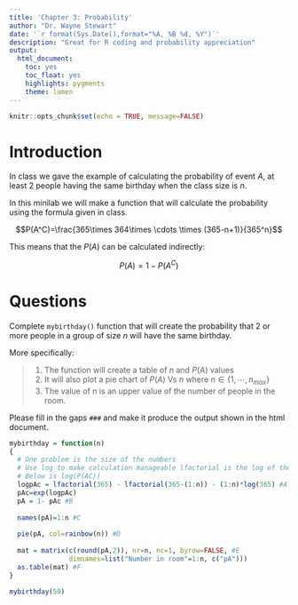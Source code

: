 ```yaml
---
title: 'Chapter 3: Probability'
author: "Dr. Wayne Stewart"
date: '`r format(Sys.Date(),format="%A, %B %d, %Y")`'
description: "Great for R coding and probability appreciation"
output: 
  html_document:
    toc: yes
    toc_float: yes
    highlights: pygments
    theme: lumen
---
```


```r
knitr::opts_chunk$set(echo = TRUE, message=FALSE)

```


# Introduction

In class we gave the example of calculating the probability of event $A$, at least 2 people having the same birthday when the class size is $n$.

In this minilab we will make a function that will calculate the probability using the formula given in class.

$$P(A^C)=\frac{365\times 364\times \cdots \times (365-n+1)}{365^n}$$


This means that the $P(A)$ can be calculated indirectly:

$$P(A)=1-P(A^C)$$

# Questions

Complete `mybirthday()`  function that will create the probability that 2 or more people in a group of size $n$ will have the same birthday. 

More specifically:

> 
    1. The function will create a table of $n$ and $P(A)$ values
    2. It will also plot a pie chart of $P(A)$ Vs $n$ where $n\in \{1,\cdots , n_{max}\}$
    3. The value of n is an upper value of the number of people in the room.
    
  
Please fill in the gaps `###` and make it produce the output shown in the html document.  
    


```r
mybirthday = function(n)
{
  # One problem is the size of the numbers
  # Use log to make calculation manageable lfactorial is the log of the factorial
  # Below is log(P(AC))
  logpAc = lfactorial(365) - lfactorial(365-(1:n)) - (1:n)*log(365) #A
  pAc=exp(logpAc)
  pA = 1- pAc #B
  
  names(pA)=1:n #C
  
  pie(pA, col=rainbow(n)) #D
  
  mat = matrix(c(round(pA,2)), nr=n, nc=1, byrow=FALSE, #E
               dimnames=list("Number in room"=1:n, c("pA")))
  as.table(mat) #F
}

mybirthday(50)

```
